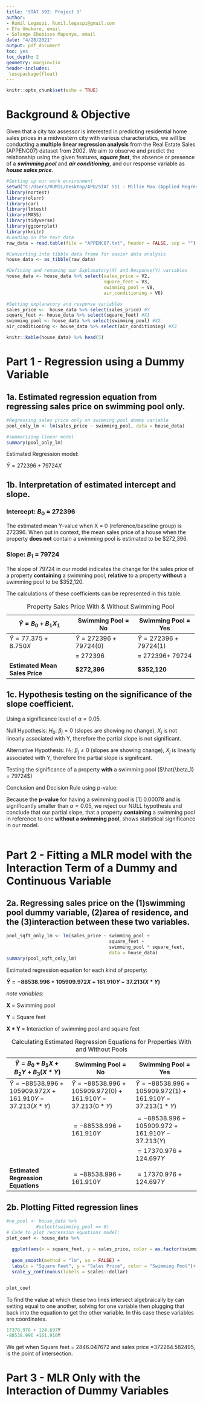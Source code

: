 ```yaml
---
title: 'STAT 592: Project 3'
author: 
- Rumil Legaspi, Rumil.legaspi@gmail.com
- Efe Umukoro, email
- Solange Ebobisse Mapenya, email
date: "4/28/2021"
output: pdf_document
toc: yes
toc_depth: 2
geometry: margin=1in
header-includes:
 \usepackage{float}
---
```


```r
knitr::opts_chunk$set(echo = TRUE)
```

# **Background & Objective**

Given that a city tax assessor is interested in predicting residential home sales prices in a midwestern city with various characteristics, we will be conducting a **multiple linear regression analysis** from the Real Estate Sales (APPENC07) dataset from 2002. We aim to observe and predict the relationship using the given features, ***square feet***, the absence or presence of a ***swimming pool*** and ***air conditioning***, and our response variable as ***house sales price***.

```r

#Setting up our work environment
setwd("C:/Users/RUMIL/Desktop/APU/STAT 511 - Millie Mao (Applied Regression Analysis)/Project 2")
library(nortest)
library(olsrr)
library(car)
library(lmtest)
library(MASS)
library(tidyverse)
library(ggcorrplot)
library(knitr)
#Loading in the text data
raw_data = read.table(file = "APPENC07.txt", header = FALSE, sep = "")

#Converting into tibble data frame for easier data analysis
house_data <- as_tibble(raw_data)
```

```r
#Defining and renaming our Explanatory(X) and Response(Y) variables
house_data <- house_data %>% select(sales_price = V2,
                                    square_feet = V3,
                                    swimming_pool = V8,
                                    air_conditioning = V6)

#Setting explanatory and response variables
sales_price <-  house_data %>% select(sales_price) #Y
square_feet <- house_data %>% select(square_feet) #X1
swimming_pool <- house_data %>% select(swimming_pool) #X2
air_conditioning <- house_data %>% select(air_conditioning) #X3

knitr::kable(house_data) %>% head(5)


```

# Part 1 - Regression using a Dummy Variable

## 1a. Estimated regression equation from regressing sales price on swimming pool only.

```r
#Regressing sales price only on swimming pool dummy variable
pool_only_lm <- lm(sales_price ~ swimming_pool, data = house_data)

#summarizing linear model
summary(pool_only_lm)
```

Estimated Regression model:

$\hat{Y}= 272396 + 79724X$

## 1b. Interpretation of estimated intercept and slope.

### Intercept: $B_{0}$ = 272396

The estimated mean Y-value when X = 0 (reference/baseline group) is 272396. When put in context, the mean sales price of a house when the property **does not** contain a swimming pool is estimated to be \$272,396.

### Slope: $B_{1}$ = 79724

The slope of 79724 in our model indicates the change for the sales price of a property **containing** a swimming pool, **relative** to a property **without** a swimming pool to be \$352,120.

The calculations of these coefficients can be represented in this table.

+--------------------------------+------------------------------+-----------------------------+
| $\hat{Y}= B_{0} + B_{1}X_{1}$  | Swimming Pool = No           | Swimming Pool = Yes         |
+================================+==============================+=============================+
| $\hat{Y}= 77.375 + 8.750X$     | $\hat{Y}= 272396 + 79724(0)$ | $\hat{Y}= 272396+ 79724(1)$ |
+--------------------------------+------------------------------+-----------------------------+
|                                | = 272396                     | = 272396+ 79724             |
+--------------------------------+------------------------------+-----------------------------+
| **Estimated Mean Sales Price** | **\$272,396**                | **\$352,120**               |
+--------------------------------+------------------------------+-----------------------------+

: Property Sales Price With & Without Swimming Pool

## 1c. Hypothesis testing on the significance of the slope coefficient.

Using a significance level of $\alpha=0.05$.

Null Hypothesis: ${H_0}$: $\beta_{j} = 0$ (slopes are showing no change), $X_{j}$ is not linearly associated with Y, therefore the partial slope is not significant.

Alternative Hypothesis: ${H_1}$: $\beta_{j} \neq 0$ (slopes are showing change), $X_{j}$ is linearly associated with Y, therefore the partial slope is significant.

Testing the significance of a property **with** a swimming pool ($\hat{\beta_1} = 79724$)

Conclusion and Decision Rule using p-value:

Because the **p-value** for having a swimming pool is [1] 0.00078 and is significantly smaller than $\alpha=0.05$, we reject our NULL hypothesis and conclude that our partial slope, that a property **containing** a swimming pool in reference to one **without a swimming pool**, shows statistical significance in our model.

```r

```

# Part 2 - Fitting a MLR model with the Interaction Term of a Dummy and Continuous Variable

## 2a. Regressing sales price on the (1)swimming pool dummy variable, (2)area of residence, and the (3)interaction between these two variables.

```r
pool_sqft_only_lm <- lm(sales_price ~ swimming_pool + 
                                      square_feet +
                                      swimming_pool * square_feet,
                                      data = house_data)
summary(pool_sqft_only_lm)
```

Estimated regression equation for each kind of property:

**$\hat{Y}= -88538.996 + 105909.972X + 161.910Y - 37.213(X*Y)$**

*note variables:*

**X** = Swimming pool

**Y** = Square feet

**X \* Y** = Interaction of swimming pool and square feet


| $\hat{Y}= B_{0} + B_{1}X_{}+B_{2}Y+B_{3}(X*Y)$            | Swimming Pool = No                                          | Swimming Pool = Yes                                         |
|-----------------------------------------------------------|-------------------------------------------------------------|-------------------------------------------------------------|
| $\hat{Y}= -88538.996 + 105909.972X+161.910Y- 37.213(X*Y)$ | $\hat{Y}= -88538.996 + 105909.972(0)+161.910Y- 37.213(0*Y)$ | $\hat{Y}= -88538.996 + 105909.972(1)+161.910Y- 37.213(1*Y)$ |
|                                                           |                                                             |                                                             |
|                                                           | $= -88538.996 +161.910Y$                                    | $= -88538.996 + 105909.972+161.910Y- 37.213(Y)$             |
|                                                           |                                                             | $= 17370.976 + 124.697Y$                                    |
|                                                           |                                                             |                                                             |
| **Estimated Regression Equations**                        | $= -88538.996 +161.910Y$                                    | $= 17370.976 + 124.697Y$                                    |

: Calculating Estimated Regression Equations for Properties With and Without Pools

## 2b. Plotting Fitted regression lines

```r
#no_pool <- house_data %>%
           #select(swimming_pool == 0)
# Code to plot regression equations model:
plot_coef <- house_data %>% 
  
  ggplot(aes(x = square_feet, y = sales_price, color = as.factor(swimming_pool))) +
 
  geom_smooth(method = "lm", se = FALSE) +
  labs(x = "Square Feet", y = "Sales Price", color = "Swimming Pool")+
  scale_y_continuous(labels = scales::dollar)


plot_coef

```
To find the value at which these two lines 
intersect algebraically by can setting equal to one another, solving for one variable then plugging that back into the equation to get the other variable. In this case these variables are coordinates.

```r
17370.976 + 124.697Y
-88538.996 +161.910Y
```



We get when Square feet = 2846.047672
and sales price =372264.582495, is the point of intersection.








# Part 3 - MLR Only with the Interaction of Dummy Variables
